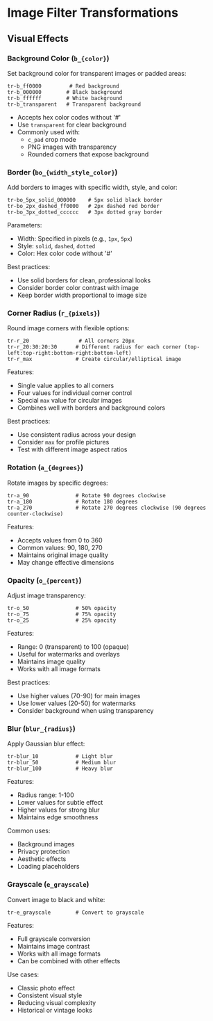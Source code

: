 # Image Filter Transformations

## Visual Effects

### Background Color (`b_{color}`)

Set background color for transparent images or padded areas:

```
tr-b_ff0000         # Red background
tr-b_000000        # Black background
tr-b_ffffff        # White background
tr-b_transparent   # Transparent background
```

- Accepts hex color codes without '#'
- Use `transparent` for clear background
- Commonly used with:
  - `c_pad` crop mode
  - PNG images with transparency
  - Rounded corners that expose background

### Border (`bo_{width_style_color}`)

Add borders to images with specific width, style, and color:

```
tr-bo_5px_solid_000000    # 5px solid black border
tr-bo_2px_dashed_ff0000   # 2px dashed red border
tr-bo_3px_dotted_cccccc   # 3px dotted gray border
```

Parameters:

- Width: Specified in pixels (e.g., `1px`, `5px`)
- Style: `solid`, `dashed`, `dotted`
- Color: Hex color code without '#'

Best practices:

- Use solid borders for clean, professional looks
- Consider border color contrast with image
- Keep border width proportional to image size

### Corner Radius (`r_{pixels}`)

Round image corners with flexible options:

```
tr-r_20                # All corners 20px
tr-r_20:30:20:30      # Different radius for each corner (top-left:top-right:bottom-right:bottom-left)
tr-r_max              # Create circular/elliptical image
```

Features:

- Single value applies to all corners
- Four values for individual corner control
- Special `max` value for circular images
- Combines well with borders and background colors

Best practices:

- Use consistent radius across your design
- Consider `max` for profile pictures
- Test with different image aspect ratios

### Rotation (`a_{degrees}`)

Rotate images by specific degrees:

```
tr-a_90               # Rotate 90 degrees clockwise
tr-a_180              # Rotate 180 degrees
tr-a_270              # Rotate 270 degrees clockwise (90 degrees counter-clockwise)
```

Features:

- Accepts values from 0 to 360
- Common values: 90, 180, 270
- Maintains original image quality
- May change effective dimensions

### Opacity (`o_{percent}`)

Adjust image transparency:

```
tr-o_50               # 50% opacity
tr-o_75               # 75% opacity
tr-o_25               # 25% opacity
```

Features:

- Range: 0 (transparent) to 100 (opaque)
- Useful for watermarks and overlays
- Maintains image quality
- Works with all image formats

Best practices:

- Use higher values (70-90) for main images
- Use lower values (20-50) for watermarks
- Consider background when using transparency

### Blur (`blur_{radius}`)

Apply Gaussian blur effect:

```
tr-blur_10            # Light blur
tr-blur_50            # Medium blur
tr-blur_100           # Heavy blur
```

Features:

- Radius range: 1-100
- Lower values for subtle effect
- Higher values for strong blur
- Maintains edge smoothness

Common uses:

- Background images
- Privacy protection
- Aesthetic effects
- Loading placeholders

### Grayscale (`e_grayscale`)

Convert image to black and white:

```
tr-e_grayscale        # Convert to grayscale
```

Features:

- Full grayscale conversion
- Maintains image contrast
- Works with all image formats
- Can be combined with other effects

Use cases:

- Classic photo effect
- Consistent visual style
- Reducing visual complexity
- Historical or vintage looks
